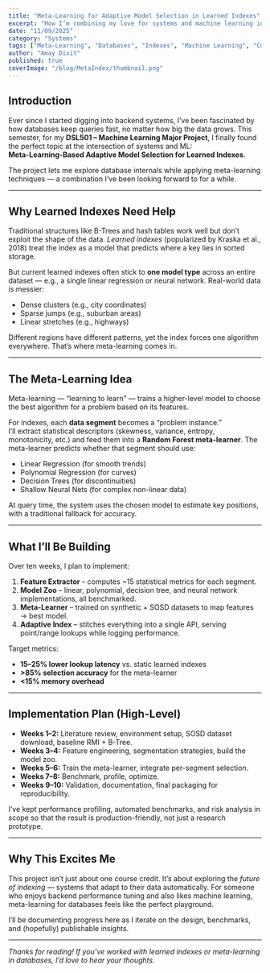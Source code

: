 ```yaml
---
title: "Meta-Learning for Adaptive Model Selection in Learned Indexes"
excerpt: "How I’m combining my love for systems and machine learning in a 10-week coursework project: building a meta-learning framework to choose the best models for learned database indexes."
date: "11/09/2025"
category: "Systems"
tags: ["Meta-Learning", "Databases", "Indexes", "Machine Learning", "Coursework"]
author: "Amay Dixit"
published: true
coverImage: "/blog/MetaIndex/thumbnail.png"
---
```


## Introduction

Ever since I started digging into backend systems, I’ve been fascinated by how databases keep queries fast, no matter how big the data grows. This semester, for my **DSL501 – Machine Learning Major Project**, I finally found the perfect topic at the intersection of systems and ML:  
**Meta-Learning-Based Adaptive Model Selection for Learned Indexes**.

The project lets me explore database internals while applying meta-learning techniques — a combination I’ve been looking forward to for a while.

---

## Why Learned Indexes Need Help

Traditional structures like B-Trees and hash tables work well but don’t exploit the shape of the data. *Learned indexes* (popularized by Kraska et al., 2018) treat the index as a model that predicts where a key lies in sorted storage.

But current learned indexes often stick to **one model type** across an entire dataset — e.g., a single linear regression or neural network. Real-world data is messier:

- Dense clusters (e.g., city coordinates)  
- Sparse jumps (e.g., suburban areas)  
- Linear stretches (e.g., highways)  

Different regions have different patterns, yet the index forces one algorithm everywhere. That’s where meta-learning comes in.

---

## The Meta-Learning Idea

Meta-learning — “learning to learn” — trains a higher-level model to choose the best algorithm for a problem based on its features.

For indexes, each **data segment** becomes a “problem instance.”  
I’ll extract statistical descriptors (skewness, variance, entropy, monotonicity, etc.) and feed them into a **Random Forest meta-learner**. The meta-learner predicts whether that segment should use:

- Linear Regression (for smooth trends)  
- Polynomial Regression (for curves)  
- Decision Trees (for discontinuities)  
- Shallow Neural Nets (for complex non-linear data)

At query time, the system uses the chosen model to estimate key positions, with a traditional fallback for accuracy.

---

## What I’ll Be Building

Over ten weeks, I plan to implement:

1. **Feature Extractor** – computes ~15 statistical metrics for each segment.  
2. **Model Zoo** – linear, polynomial, decision tree, and neural network implementations, all benchmarked.  
3. **Meta-Learner** – trained on synthetic + SOSD datasets to map features → best model.  
4. **Adaptive Index** – stitches everything into a single API, serving point/range lookups while logging performance.

Target metrics:

- **15–25% lower lookup latency** vs. static learned indexes  
- **>85% selection accuracy** for the meta-learner  
- **<15% memory overhead**

---

## Implementation Plan (High-Level)

- **Weeks 1–2:** Literature review, environment setup, SOSD dataset download, baseline RMI + B-Tree.  
- **Weeks 3–4:** Feature engineering, segmentation strategies, build the model zoo.  
- **Weeks 5–6:** Train the meta-learner, integrate per-segment selection.  
- **Weeks 7–8:** Benchmark, profile, optimize.  
- **Weeks 9–10:** Validation, documentation, final packaging for reproducibility.

I’ve kept performance profiling, automated benchmarks, and risk analysis in scope so that the result is production-friendly, not just a research prototype.

---

## Why This Excites Me

This project isn’t just about one course credit. It’s about exploring the *future of indexing* — systems that adapt to their data automatically. For someone who enjoys backend performance tuning and also likes machine learning, meta-learning for databases feels like the perfect playground.

I’ll be documenting progress here as I iterate on the design, benchmarks, and (hopefully) publishable insights.

---

*Thanks for reading! If you’ve worked with learned indexes or meta-learning in databases, I’d love to hear your thoughts.*
